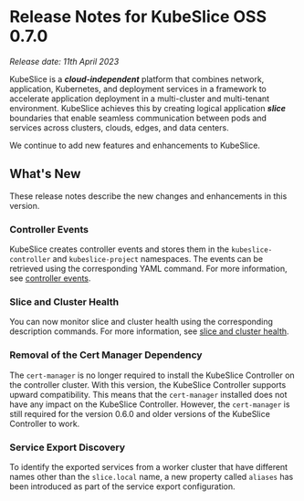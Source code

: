 # Release Notes for KubeSlice OSS 0.7.0

*Release date: 11th April 2023*

KubeSlice is a ***cloud-independent*** platform that combines network, application, Kubernetes, and deployment services 
in a framework to accelerate application deployment in a multi-cluster and multi-tenant environment. KubeSlice achieves this 
by creating logical application ***slice*** boundaries that enable seamless communication between pods and services across 
clusters, clouds, edges, and data centers.

We continue to add new features and enhancements to KubeSlice. 

## What's New
These release notes describe the new changes and enhancements in this version.

### Controller Events 
KubeSlice creates controller events and stores them in the `kubeslice-controller`
and `kubeslice-project` namespaces. The events can be retrieved using the corresponding YAML command.
For more information, see [controller events](../monitor/controller-events).

### Slice and Cluster Health
You can now monitor slice and cluster health using the corresponding description commands. 
For more information, see [slice and cluster health](../monitor/slice-cluster-health).

### Removal of the Cert Manager Dependency 
The `cert-manager` is no longer required to install the KubeSlice Controller on the controller cluster. 
With this version, the KubeSlice Controller supports upward compatibility. This means that the `cert-manager` 
installed does not have any impact on the KubeSlice Controller. However, the `cert-manager` is still 
required for the version 0.6.0 and older versions of the KubeSlice Controller to work.

### Service Export Discovery
To identify the exported services from a worker cluster that have different names other than 
the `slice.local` name, a new property called `aliases` has been introduced as part of 
the service export configuration.  